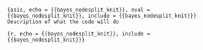 ```{asis, echo = {{bayes_nodesplit_knit}}, eval = {{bayes_nodesplit_knit}}, include = {{bayes_nodesplit_knit}}}
Description of what the code will do
```

```{r, echo = {{bayes_nodesplit_knit}}, include = {{bayes_nodesplit_knit}}}
```
